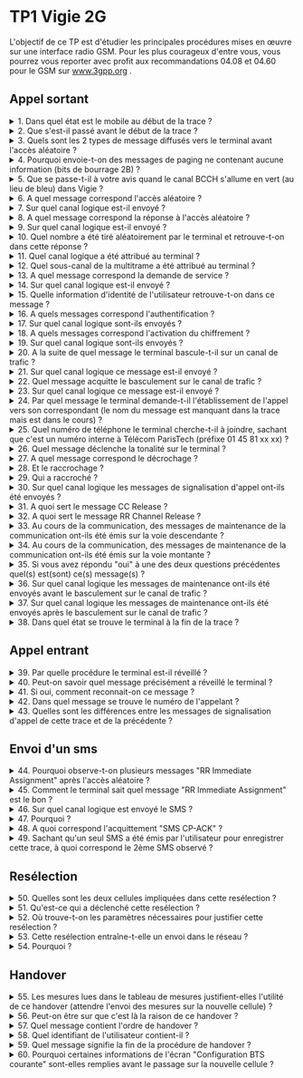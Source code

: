 # TP1 Vigie 2G

L'objectif de ce TP est d'étudier les principales procédures mises en œuvre sur une interface radio GSM. Pour les plus courageux d'entre vous, vous pourrez vous reporter avec profit aux recommandations 04.08 et 04.60 pour le GSM sur www.3gpp.org .

## Appel sortant


<details>
<summary>1.  Dans quel état est le mobile au début de la trace ?</summary>

Veille

</details>

<details>
<summary>2.  Que s'est-il passé avant le début de la trace ?</summary>

Procédure d'inscription

</details>

<details>
<summary>3.  Quels sont les 2 types de message diffusés vers le terminal avant l'accès aléatoire ?</summary>

RR System Information et RR Paging Request

</details>

<details>
<summary>4.  Pourquoi envoie-t-on des messages de paging ne contenant aucune information (bits de bourrage 2B) ?</summary>

Car la voie balise doit rester à emission constante.

</details>

<details>
<summary>5.  Que se passe-t-il à votre avis quand le canal BCCH s'allume en vert (au lieu de bleu) dans Vigie ?</summary>

Ecoute de BCCH de cellules voisines

</details>

<details>
<summary>6.  A quel message correspond l'accès aléatoire ?</summary>

RR Random Access

</details>

<details>
<summary>7.  Sur quel canal logique est-il envoyé ?</summary>

RACH

</details>

<details>
<summary>8.  A quel message correspond la réponse à l'accès aléatoire ?</summary>

RR Immediate Assignment

</details>

<details>
<summary>9.  Sur quel canal logique est-il envoyé ?</summary>

AGCH

</details>

<details>
<summary>10.  Quel nombre a été tiré aléatoirement par le terminal et retrouve-t-on dans cette réponse ?</summary>

41

</details>

<details>
<summary>11.  Quel canal logique a été attribué au terminal ?</summary>

SDCCH (+ SACCH)

</details>

<details>
<summary>12.  Quel sous-canal de la multitrame a été attribué au terminal ?</summary>

SDCCH D1

</details>

<details>
<summary>13.  A quel message correspond la demande de service ?</summary>

CM Service Request

</details>

<details>
<summary>14.  Sur quel canal logique est-il envoyé ?</summary>

SDCCH

</details>
<details>
<summary>15.  Quelle information d'identité de l'utilisateur retrouve-t-on dans ce message ?</summary>

TMSI

</details>

<details>
<summary>16.  A quels messages correspond l'authentification ?</summary>

MM Authentication Request et MM Authentication Response

</details>

<details>
<summary>17.  Sur quel canal logique sont-ils envoyés ?</summary>

SDCCH

</details>

<details>
<summary>18.  A quels messages correspond l'activation du chiffrement ?</summary>

RR Ciphering Mode Command et RR Ciphering Mode Complete

</details>

<details>
<summary>19.  Sur quel canal logique sont-ils envoyés ?</summary>

SDCCH

</details>

<details>
<summary>20.  A la suite de quel message le terminal bascule-t-il sur un canal de trafic ?</summary>

RR Assignment Command

</details>

<details>
<summary>21.  Sur quel canal logique ce message est-il envoyé ?</summary>

SDCCH

</details>

<details>
<summary>22.  Quel message acquitte le basculement sur le canal de trafic ?</summary>

RR Assignment Complete

</details>

<details>
<summary>23.  Sur quel canal logique ce message est-il envoyé ?</summary>

FACCH

</details>

<details>
<summary>24.  Par quel message le terminal demande-t-il l'établissement de l'appel vers son correspondant (le nom du message est manquant dans la trace mais est dans le cours) ?</summary>

CC Setup

</details>

<details>
<summary>25.  Quel numéro de téléphone le terminal cherche-t-il à joindre, sachant que c'est un numéro interne à Télécom ParisTech (préfixe 01 45 81 xx xx) ?</summary>

01 45 81 73 52

</details>

<details>
<summary>26.  Quel message déclenche la tonalité sur le terminal ?</summary>

CC Alerting

</details>

<details>
<summary>27.  A quel message correspond le décrochage ?</summary>

CC Connect

</details>

<details>
<summary>28.  Et le raccrochage ?</summary>

CC Disconnect

</details>

<details>
<summary>29.  Qui a raccroché ?</summary>

Le terminal de trace

</details>

<details>
<summary>30.  Sur quel canal logique les messages de signalisation d'appel ont-ils été envoyés ?</summary>

FACCH

</details>

<details>
<summary>31.  A quoi sert le message CC Release ?</summary>

Libération des ressources circuit

</details>

<details>
<summary>32.  A quoi sert le message RR Channel Release ?</summary>

Libération des ressources radio

</details>

<details>
<summary>33.  Au cours de la communication, des messages de maintenance de la communication ont-ils été émis sur la voie descendante ?</summary>

Oui

</details>

<details>
<summary>34.  Au cours de la communication, des messages de maintenance de la communication ont-ils été émis sur la voie montante ?</summary>

Oui

</details>

<details>
<summary>35.  Si vous avez répondu "oui" à une des deux questions précédentes quel(s) est(sont) ce(s) message(s) ?</summary>

RR Measurement Report et RR System Information

</details>

<details>
<summary>36.  Sur quel canal logique les messages de maintenance ont-ils été envoyés avant le basculement sur le canal de trafic ?</summary>

SACCH

</details>

<details>
<summary>37.  Sur quel canal logique les messages de maintenance ont-ils été envoyés après le basculement sur le canal de trafic ?</summary>

SACCH

</details>

<details>
<summary>38.  Dans quel état se trouve le terminal à la fin de la trace ?</summary>

Veille

</details>

## Appel entrant

<details>
<summary>39.  Par quelle procédure le terminal est-il réveillé ?</summary>

La procédure de paging

</details>

<details>
<summary>40.  Peut-on savoir quel message précisément a réveillé le terminal ?</summary>

Oui

</details>

<details>
<summary>41.  Si oui, comment reconnait-on ce message ?</summary>

Il contient le TMSI du terminal

</details>

<details>
<summary>42.  Dans quel message se trouve le numéro de l'appelant ?</summary>

CC Setup

</details>

<details>
<summary>43.  Quelles sont les différences entre les messages de signalisation d'appel de cette trace et de la précédente ?</summary>

-   Il manque le message CM Service Request dans cette trace
- Le sens d'envoi des messages est inversé (établissement, tonalité, décrochage)

</details>

## Envoi d'un sms

<details>
<summary>44.  Pourquoi observe-t-on plusieurs messages "RR Immediate Assignment" après l'accès aléatoire ?</summary>

-   Parce que plusieurs utilisateurs se connectent en même temps dans la cellule

</details>

<details>
<summary>45.  Comment le terminal sait quel message "RR Immediate Assignment" est le bon ?</summary>

Il contient le nombre qu'il a envoyé lors de l'accès aléatoire

</details>

<details>
<summary>46.  Sur quel canal logique est envoyé le SMS ?</summary>

SDCCH

</details>

<details>
<summary>47.  Pourquoi ?</summary>

Le SMS est de la signalisation

</details>

<details>
<summary>48.  A quoi correspond l'acquittement "SMS CP-ACK" ?</summary>

Acquittement de la transmission au réseau coeur

</details>

<details>
<summary>49.  Sachant qu'un seul SMS a été émis par l'utilisateur pour enregistrer cette trace, à quoi correspond le 2ème SMS observé ?</summary>

Accusé de réception du destinataire

</details>

## Resélection

<details>
<summary>50.  Quelles sont les deux cellules impliquées dans cette resélection ?</summary>

Le terminal quitte la cellule 1991 pour la cellule 1482

</details>

<details>
<summary>51.  Qu'est-ce qui a déclenché cette resélection ?</summary>

Le critère C2 de la cellule 1482 est devenu meilleur que celui de la cellule 1991

</details>

<details>
<summary>52.  Où trouve-t-on les paramètres nécessaires pour justifier cette resélection ?</summary>

-   Certains paramètres sont diffusés sur la voie balise de la cellule courante
- Certains paramètres sont diffusés sur la voie balise des cellules voisines
- Le terminal connait ses propres capacités

</details>

<details>
<summary>53.  Cette resélection entraîne-t-elle un envoi dans le réseau ?</summary>

Non

</details>

<details>
<summary>54.  Pourquoi ?</summary>

Les 2 cellules appartiennent à la même zone de localisation LAI.

</details>

## Handover

<details>
<summary>55.  Les mesures lues dans le tableau de mesures justifient-elles l'utilité de ce handover (attendre l'envoi des mesures sur la nouvelle cellule) ?</summary>

Oui

</details>

<details>
<summary>56.  Peut-on être sur que c'est là la raison de ce handover ?</summary>

Non

</details>

<details>
<summary>57.  Quel message contient l'ordre de handover ?</summary>

RR Handover Command

</details>

<details>
<summary>58.  Quel identifiant de l'utilisateur contient-il ?</summary>

La référence de handover HO ref

</details>

<details>
<summary>59.  Quel message signifie la fin de la procédure de handover ?</summary>

RR Handover Complete

</details>

<details>
<summary>60.  Pourquoi certaines informations de l'écran "Configuration BTS courante" sont-elles remplies avant le passage sur la nouvelle cellule ?</summary>

Elles sont envoyées avec l'ordre de handover

</details>
